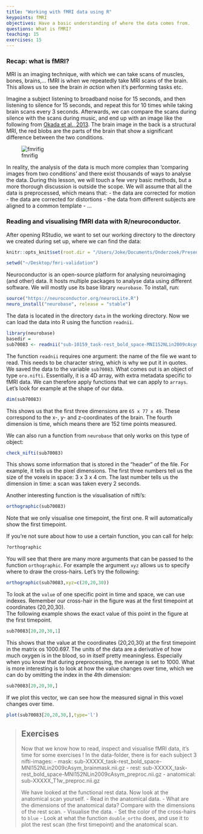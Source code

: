 ```yaml
---
title: "Working with fMRI data using R"
keypoints: fMRI
objectives: Have a basic understanding of where the data comes from.
questions: What is fMRI?
teaching: 15
exercises: 15
---
```


### Recap: what is fMRI?

MRI is an imaging technique, with which we can take scans of muscles, bones, brains,... fMRI is when we repeatedly take MRI scans of the brain.  This allows us to see the brain _in action_ when it's performing tasks etc.

Imagine a subject listening to broadband noise for 15 seconds, and then listening to silence for 15 seconds, and repeat this for 10 times while taking brain scans every 3 seconds.  Afterwards, we can compare the scans during silence with the scans during music, and end up with an image like the following from [Okada et al., 2013](http://journals.plos.org/plosone/article?id=10.1371/journal.pone.0068959).  The brain image in the back is a structural MRI, the red blobs are the parts of the brain that show a significant difference between the two conditions.


![fmrifig](../fig/auditory.png)

In reality, the analysis of the data is much more complex than 'comparing images from two conditions' and there exist thousands of ways to analyse the data.  During this lesson, we will touch a few very basic methods, but a more thorough discussion is outside the scope.  We will assume that all the data is preprocessed, which means that:
- the data are corrected for motion
- the data are corrected for distortions
- the data from different subjects are aligned to a common template
- ...

### Reading and visualising fMRI data with R/neuroconductor.

After opening RStudio, we want to set our working directory to the directory we created during set up, where we can find the data:
```r
knitr::opts_knit$set(root.dir = "/Users/Joke/Documents/Onderzoek/Presentations/2017_BMSANed-Leiden/shortcourse/CNP_rest/")
```

```r
setwd("~/Desktop/fmri-validation")
```

Neuroconductor is an open-source platform for analysing neuroimaging (and other) data.  It hosts multiple packages to analyse data using different software.  We will mostly use its  base library `neurobase`. To install, run:

```r
source("https://neuroconductor.org/neurocLite.R")
neuro_install("neurobase", release = "stable")
```


The data is located in the directory `data` in the working directory.  Now we can load the data into R using the function `readnii`.

```r
library(neurobase)
basedir =
sub70083 <- readnii("sub-10159_task-rest_bold_space-MNI152NLin2009cAsym_preproc.nii.gz")
```

The function `readnii` requires one argument: the name of the file we want to read.  This needs to be character string, which is why we put it in quotes.  We saved the data to the variable `sub70083`.  What comes out is an object of type `oro.nifti`.  Essentially, it is a 4D array, with extra metadata specific to fMRI data.  We can therefore apply functions that we can apply to `arrays`.  Let's look for example at the shape of our data.

```r
dim(sub70083)
```

This shows us that the first three dimensions are `65 x 77 x 49`.  These correspond to the x-, y- and z-coordinates of the brain.  The fourth dimension is time, which means there are 152 time points measured.

We can also run a function from `neurobase` that only works on this type of object:

```r
check_nifti(sub70083)
```

This shows some information that is stored in the "header" of the file.  For example, it tells us the pixel dimensions.  The first three numbers tell us the size of the voxels in space: 3 x 3 x 4 cm.  The last number tells us the dimension in time: a scan was taken every 2 seconds.

Another interesting function is the visualisation of nifti's:

```r
orthographic(sub70083)
```

Note that we only visualise one timepoint, the first one.  R will automatically show the first timepoint.

If you're not sure about how to use a certain function, you can call for help:
```r
?orthographic
```

You will see that there are many more arguments that can be passed to the function `orthographic`.  For example the argument `xyz` allows us to specify where to draw the cross-hairs.  Let's try the following:

```r
orthographic(sub70083,xyz=c(20,20,30))
```

To look at the `value` of one specific point in time and space, we can use indexes.  Remember our cross-hair in the figure was at the first timepoint at coordinates (20,20,30).  
The following example shows the exact value of this point in the figure at the first timepoint.

```r
sub70083[20,20,30,1]
```

This shows that the value at the coordinates (20,20,30) at the first timepoint in the matrix os 1000.697.  The units of the data are a derivative of how much oxygen is in the blood, so in itself pretty meaningless.  Especially when you know that during preprocessing, the average is set to 1000.  What is more interesting is to look at how the value changes over time, which we can do by omitting the index in the 4th dimension:

```r
sub70083[20,20,30,]
```

If we plot this vector, we can see how the measured signal in this voxel changes over time.

```r
plot(sub70083[20,20,30,],type='l')
```

> ## Exercises
> Now that we know how to read, inspect and visualise fMRI data, it's time for some exercises !
> In the data-folder, there is for each subject 3 nifti-images:
> - mask: sub-XXXXX_task-rest_bold_space-MNI152NLin2009cAsym_brainmask.nii.gz
> - rest: sub-XXXXX_task-rest_bold_space-MNI152NLin2009cAsym_preproc.nii.gz
> - anatomical: sub-XXXXX_T1w_preproc.nii.gz
>
> We have looked at the functional rest data.  Now look at the anatomical scan yourself.
> - Read in the anatomical data.
> - What are the dimensions of the anatomical data?  Compare with the dimensions of the rest scan.
> - Visualise the data.
> - Set the color of the cross-hairs to `blue`
> - Look at what the function `double_ortho` does, and use it to plot the rest scan (the first timepoint) and the anatomical scan.
